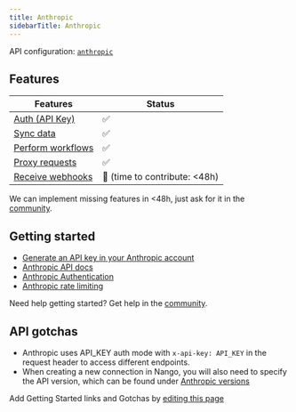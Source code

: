 ```yaml
---
title: Anthropic
sidebarTitle: Anthropic
---
```


API configuration: [`anthropic`](https://nango.dev/providers.yaml)

## Features

| Features | Status |
| - | - |
| [Auth (API Key)](/guides/getting-started/authorize-an-api-from-your-app) | ✅ |
| [Sync data](/guides/getting-started/read-from-an-api) | ✅ |
| [Perform workflows](/guides/getting-started/write-to-an-api) | ✅ |
| [Proxy requests](/guides/proxy-requests-to-an-api) | ✅ |
| [Receive webhooks](/guides/receive-webhooks-from-an-api) | 🚫 (time to contribute: &lt;48h) |

<Tip>We can implement missing features in &lt;48h, just ask for it in the [community](https://nango.dev/slack).</Tip>

## Getting started

-   [Generate an API key in your Anthropic account](https://console.anthropic.com/account/keys)
-   [Anthropic API docs](https://docs.anthropic.com/en/api/getting-started)
-   [Anthropic Authentication](https://docs.anthropic.com/en/api/getting-started#authentication)
-   [Anthropic rate limiting](https://docs.anthropic.com/en/api/rate-limits)

<Tip>Need help getting started? Get help in the [community](https://nango.dev/slack).</Tip>

## API gotchas

- Anthropic uses API_KEY auth mode with `x-api-key: API_KEY` in the request header to access different endpoints.
- When creating a new connection in Nango, you will also need to specify the API version, which can be found under [Anthropic versions](https://docs.anthropic.com/en/api/versioning)

<Note>Add Getting Started links and Gotchas by [editing this page](https://github.com/nangohq/nango/tree/master/docs-v2/integrations/all/anthropic.mdx)</Note>